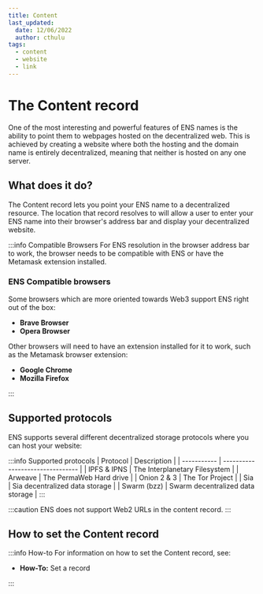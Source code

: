 ```yaml
---
title: Content
last_updated:
  date: 12/06/2022
  author: cthulu
tags:
  - content
  - website
  - link
---
```



# The Content record
One of the most interesting and powerful features of ENS names is the ability to point them to webpages hosted on the decentralized web. This is achieved by creating a website where both the hosting and the domain name is entirely decentralized, meaning that neither is hosted on any one server.

## What does it do?
The Content record lets you point your ENS name to a decentralized resource. The location that record resolves to will allow a user to enter your ENS name into their browser's address bar and display your decentralized website.

:::info Compatible Browsers
For ENS resolution in the browser address bar to work, the browser needs to be compatible with ENS or have the Metamask extension installed.

### ENS Compatible browsers
Some browsers which are more oriented towards Web3 support ENS right out of the box:
 - <Link to="https://brave.com"><b>Brave Browser</b></Link>
 - <Link to="https://www.opera.com"><b>Opera Browser</b></Link>
 
Other browsers will need to have an extension installed for it to work, such as the Metamask browser extension:
 - <Link to="https://www.google.com/chrome"><b>Google Chrome</b></Link>
 - <Link to="https://www.mozilla.org"><b>Mozilla Firefox</b></Link>
:::

## Supported protocols
ENS supports several different decentralized storage protocols where you can host your website:

:::info Supported protocols
| Protocol    | Description                      |
| ----------- | -------------------------------- |
| IPFS & IPNS | The Interplanetary Filesystem    |
| Arweave     | The PermaWeb Hard drive          |
| Onion 2 & 3 | The Tor Project                  |
| Sia         | Sia decentralized data storage   |
| Swarm (bzz) | Swarm decentralized data storage |
:::

:::caution
ENS does not support Web2 URLs in the content record.
:::

## How to set the Content record
:::info How-to
For information on how to set the Content record, see:
 - <Link to="/docs/howto/set-record"><b>How-To:</b> Set a record</Link>
:::
